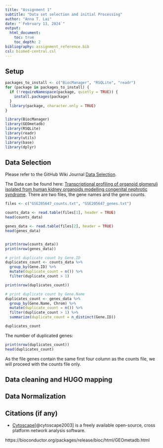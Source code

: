 ```yaml
---
title: "Assignment 1"
subtitle: "Data set selection and initial Processing"
author: "Anna T. Lai"
date: "`February 13, 2024`"
output:
  html_document:
    toc: true
    toc_depth: 2
bibliography: assignment_reference.bib
csl: biomed-central.csl
---
```


## Setup

```r
packages_to_install <- c("BiocManager", "RSQLite", "readr")
for (package in packages_to_install) {
  if (!requireNamespace(package, quietly = TRUE)) {
    install.packages(package)
  }
  library(package, character.only = TRUE)
}

library(BiocManager)
library(GEOmetadb)
library(RSQLite)
library(readr)
library(utils)
library(base)
library(dplyr)
```


## Data Selection

Please refer to the GitHub Wiki Journal [Data Selection](https://github.com/bcb420-2024/Anna_Lai/wiki/Data-Selection). 

The Data can be found here: [	Transcriptional profiling of organoid glomeruli isolated from human kidney organoids modelling congenital nephrotic syndrome](https://www.ncbi.nlm.nih.gov/geo/query/acc.cgi?acc=GSE205647). There are two files, the gene names and the gene counts.

```r
files <- c("GSE205647_counts.txt", "GSE205647_genes.txt")

counts_data <- read.table(files[1], header = TRUE)
head(counts_data)

genes_data <- read.table(files[2], header = TRUE)
head(genes_data)


print(nrow(counts_data))
print(nrow(genes_data))

# print duplicate count by Gene.ID
duplicates_count <- counts_data %>% 
  group_by(Gene.ID) %>% 
  mutate(duplicate_count = n()) %>% 
  filter(duplicate_count > 1)

print(nrow(duplicates_count))

# print duplicate count by Gene.Name
duplicates_count <- genes_data %>% 
  group_by(Gene.Name, Chrom) %>% 
  mutate(duplicate_count = n()) %>% 
  filter(duplicate_count > 1) %>% 
  summarize(duplicate_count = n_distinct(Gene.ID))

duplicates_count
```
The number of duplicated genes:
```r
print(nrow(duplicates_count))
head(duplicates_count)
```



As the file genes contain the same first four column as the counts file, we will proceed with the counts file only. 

## Data cleaning and HUGO mapping

## Data Normalization

## Citations (if any)

* [Cytoscape](www.cytoscape.org)[@cytoscape2003] is a
freely available open-source, cross platform network
analysis software.

https://bioconductor.org/packages/release/bioc/html/GEOmetadb.html